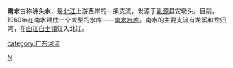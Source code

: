 {{Otheruses|南水镇|subject=珠江水系北江的一条支流|other=中国广东省珠海市金湾区下辖的一个镇}}
'''南水'''古称'''洲头水'''，是[[北江|北江]]上游西岸的一条支流，发源于[[乳源|乳源]]县安墩头。目前，1969年在南水建成一个大型的水库——[[南水水库|南水水库]]。南水的主要支流有龙溪和龙归河，在[[曲江县|曲江]][[白土镇|白土镇]]江入北江。

{{珠江水系}}
[[category:广东河流|category:广东河流]]
[[Category:北江水系|N]]